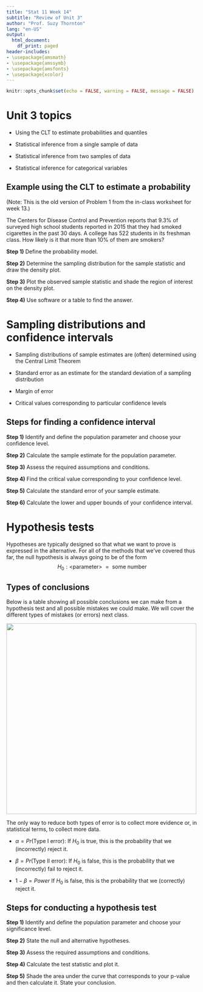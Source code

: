 ```yaml
---
title: "Stat 11 Week 14"
subtitle: "Review of Unit 3" 
author: "Prof. Suzy Thornton"
lang: "en-US"
output:
  html_document:
    df_print: paged
header-includes:
- \usepackage{amsmath}
- \usepackage{amssymb}
- \usepackage{amsfonts}
- \usepackage{xcolor}
---
```


```r
knitr::opts_chunk$set(echo = FALSE, warning = FALSE, message = FALSE)
```


# Unit 3 topics  

* Using the CLT to estimate probabilities and quantiles 

* Statistical inference from a single sample of data 

* Statistical inference from two samples of data 

* Statistical inference for categorical variables 

## Example using the CLT to estimate a probability 

(Note: This is the old version of Problem 1 from the in-class worksheet for week 13.)

The Centers for Disease Control and Prevention reports that $9.3\%$ of surveyed high school students reported in 2015 that they had smoked cigarettes in the past 30 days. A college has $522$ students in its freshman class. How likely is it that more than $10\%$ of them are smokers?

**Step 1)** Define the probability model. 

**Step 2)** Determine the sampling distribution for the sample statistic and draw the density plot.

**Step 3)** Plot the observed sample statistic and shade the region of interest on the density plot. 

**Step 4)** Use software or a table to find the answer. 

# Sampling distributions and confidence intervals

* Sampling distributions of sample estimates are (often) determined using the Central Limit Theorem 

* Standard error as an estimate for the standard deviation of a sampling distribution 

* Margin of error

* Critical values corresponding to particular confidence levels 

## Steps for finding a confidence interval 

**Step 1)** Identify and define the population parameter and choose your confidence level. 

**Step 2)** Calculate the sample estimate for the population parameter. 

**Step 3)** Assess the required assumptions and conditions. 

**Step 4)** Find the critical value corresponding to your confidence level. 

**Step 5)** Calculate the standard error of your sample estimate. 

**Step 6)** Calculate the lower and upper bounds of your confidence interval. 

<!--## Effect size 
 
Confidence intervals provide an (interval) estimate for the effect of interest. Hence, confidence intervals, and not hypothesis tests, can inform us about the effect size. This makes it easier for us to compare the results of our statistical analysis to a practical understanding of what kind of "effect" would be important in a particular problem setting. 

Practical significance is not determined by statistical significance! Statistical significance is not determined by practical significance! --> 



# Hypothesis tests 

Hypotheses are typically designed so that what we want to prove is expressed in the alternative. For all of the methods that we've covered thus far, the null hypothesis is always going to be of the form
$$H_0: \text{<parameter> } = \text{ some number}$$


## Types of conclusions 

Below is a table showing all possible conclusions we can make from a hypothesis test and all possible mistakes we could make. We will cover the different types of mistakes (or errors) next class. 

![](./images/statistical_error.png){height=500px}

The only way to reduce both types of error is to collect more evidence or, in statistical terms, to collect more data.

* $\alpha = Pr(\text{Type I error})$: If $H_0$ is true, this is the probability that we (incorrectly) reject it.

* $\beta = Pr(\text{Type II error})$: If $H_0$ is false, this is the probability that we (incorrectly) fail to reject it. 

* $1-\beta = Power$ If $H_0$ is false, this is the probability that we (correctly) reject it.  

<!--The logic of hypothesis tests is similar to the logic behind inter-universe travel in the movie Everything Everywhere All at Once...

![](./images/wk13-everything.png)-->



## Steps for conducting a hypothesis test 

**Step 1)** Identify and define the population parameter and choose your significance level.

**Step 2)** State the null and alternative hypotheses.

**Step 3)** Assess the required assumptions and conditions.

**Step 4)** Calculate the test statistic and plot it.

**Step 5)** Shade the area under the curve that corresponds to your p-value and then calculate it. State your conclusion. 




<!--## Example: Confidence interval for a mean difference of paired data (from Week 13)

On average, how large is the difference in car insurance prices for customers of an online insurance company versus customers of a local insurance company? 

Find a $95\%$ confidence interval for the mean difference in insurance prices based on the data given below. The data below represents randomly selected insurance profiles  (type of car, coverage, driving record, etc.) for 10 clients at a local provider and the corresponding quote from another online provider given their policy information. 

```r
insurance_diff = data.frame(local = c(568,872,451,1229,605,1021,783,844,907,712),
                            online = c(391,602,488,903,677,1270,703,789,1008,702),
                            PriceDiff = c(177,270,-37,326,-72,-249,80,55,-101,10))
insurance_diff
```

```r
mean(insurance_diff$PriceDiff)
sd(insurance_diff$PriceDiff)
```
-->

  
<!--*** 

# Partial Solutions 


## Example: Confidence interval for a difference in means (from Week 12)

**Step 1)** $\mu_1 - \mu_2 =$ mean amount spent at Target minus mean amount spent at Walmart. We'll use a 95\% confidence level.

**Step 2)** $\bar{x}_1 - \bar{x}_2 = 8$ 

**Step 3)** Assess the required assumptions and conditions - done in class. 

**Step 4)** We need the critical $t^*$ value corresponding to a 0.95 confidence level from a Student's t distribution with $162.75$ degrees of freedom. We can find this exactly using R and this value should be similar to the approximate critical value which you can read off the t-table. 

```r
qt(0.025, df = 162.75, lower.tail=TRUE)
```

**Step 5)** $SE(\bar{x}_1 - \bar{x}_2) = \sqrt(\frac{19^2}{80} + \frac{21^2}{85}) = 3.115$

**Step 6)** $ 8 \pm \left(1.975 \times 3.115 \right) = [\$1.848, \$14.152]$ with interpretation given in class.

<br>

## Example: Confidence interval for a mean difference of paired data (from Week 13)

**Step 1)** Identify and define the population parameter and choose your confidence level. 

$\mu_{Diff} =$ the mean difference in insurance prices between online and local providers (local minus online)

Let's use a 90\% confidence level to mix things up.

**Step 2)** Calculate the sample estimate for the population parameter. 

$\bar{d} = \$45.9$

**Step 3)** Assess the required assumptions and conditions. 

* Independence 

    * 10\% condition 
    
    * Randomization condition

* Sample size (or nearly Normal) condition 

```r
hist(insurance_diff$PriceDiff)
```
The data is representative of the local insurance company because these 10 profiles were randomly selected. It's not clear how large the local insurance company is but it's pretty likely that the company has more than 100 customers. Therefore, there isn't any strong indicator that the difference data is not independent. (I.e. we can assume within sample independence.) However, the sample size is rather small so in order to use the CLT, we need to check a histogram of the difference data. This histogram is symmetric and unimodal so it seems reasonable that the larger population of all possible differences between process for customers of this local company is approximately Normally distributed. There aren't any major red flags against any of the necessary assumptions for this method. 

**Step 4)** Find the critical value corresponding to your confidence level. 

$t^*_{0.90, dff=10-1}=1.833$ (note this is also the value you'd find using the t-table)

```r
qt(0.05, df=9, lower.tail=TRUE)
```

**Step 5)** Calculate the standard error of your sample estimate. 

$SE(\bar{d}) = \frac{175.66}{\sqrt{10}} = 55.549$

**Step 6)** Calculate the lower and upper bounds of your confidence interval. 

$45.9 \pm \left(1.833 \times 55.549 \right) = [-55.928,147.728]$

Thus, we are $90\%$ confident that the true mean difference in insurance prices between this online and this local provider (local minus online) is between -\$55.928 and \$147.728. In other words, the local provider is anywhere from \$55.98 cheaper to \$147.73 more expensive than the online provider. 

We can check our answer in R using the following code:  
```r
t.test(insurance_diff$PriceDiff, conf.level = 0.9)
```
--> 